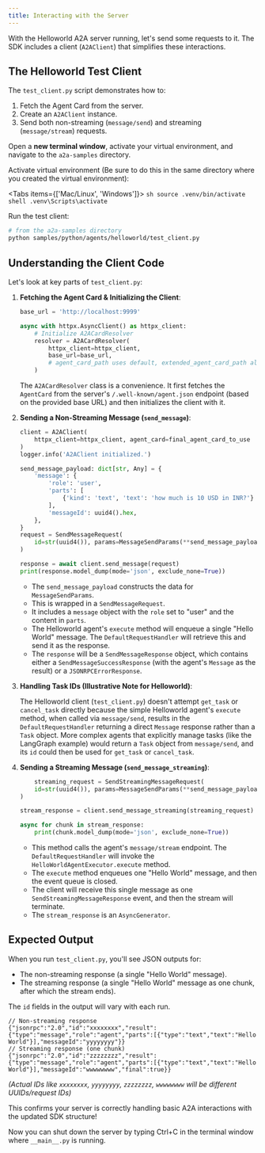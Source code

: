 ```yaml
---
title: Interacting with the Server
---
```



With the Helloworld A2A server running, let's send some requests to it. The SDK includes a client (`A2AClient`) that simplifies these interactions.

## The Helloworld Test Client

The `test_client.py` script demonstrates how to:

1. Fetch the Agent Card from the server.
2. Create an `A2AClient` instance.
3. Send both non-streaming (`message/send`) and streaming (`message/stream`) requests.

Open a **new terminal window**, activate your virtual environment, and navigate to the `a2a-samples` directory.

Activate virtual environment (Be sure to do this in the same directory where you created the virtual environment):

<Tabs items={['Mac/Linux', 'Windows']}>
  <Tab value="Mac/Linux">
    ```sh
    source .venv/bin/activate
    ```
  </Tab>
  <Tab value="Windows"> 
    ```shell
    .venv\Scripts\activate
    ```
  </Tab>
</Tabs>



Run the test client:

```bash
# from the a2a-samples directory
python samples/python/agents/helloworld/test_client.py
```

## Understanding the Client Code

Let's look at key parts of `test_client.py`:

1. **Fetching the Agent Card & Initializing the Client**:

    ```python
    base_url = 'http://localhost:9999'

    async with httpx.AsyncClient() as httpx_client:
        # Initialize A2ACardResolver
        resolver = A2ACardResolver(
            httpx_client=httpx_client,
            base_url=base_url,
            # agent_card_path uses default, extended_agent_card_path also uses default
        )

    ```

    The `A2ACardResolver` class is a convenience. It first fetches the `AgentCard` from the server's `/.well-known/agent.json` endpoint (based on the provided base URL) and then initializes the client with it.

2. **Sending a Non-Streaming Message (`send_message`)**:

    ```python
    client = A2AClient(
        httpx_client=httpx_client, agent_card=final_agent_card_to_use
    )
    logger.info('A2AClient initialized.')

    send_message_payload: dict[str, Any] = {
        'message': {
            'role': 'user',
            'parts': [
                {'kind': 'text', 'text': 'how much is 10 USD in INR?'}
            ],
            'messageId': uuid4().hex,
        },
    }
    request = SendMessageRequest(
        id=str(uuid4()), params=MessageSendParams(**send_message_payload)
    )

    response = await client.send_message(request)
    print(response.model_dump(mode='json', exclude_none=True))

    ```

    - The `send_message_payload` constructs the data for `MessageSendParams`.
    - This is wrapped in a `SendMessageRequest`.
    - It includes a `message` object with the `role` set to "user" and the content in `parts`.
    - The Helloworld agent's `execute` method will enqueue a single "Hello World" message. The `DefaultRequestHandler` will retrieve this and send it as the response.
    - The `response` will be a `SendMessageResponse` object, which contains either a `SendMessageSuccessResponse` (with the agent's `Message` as the result) or a `JSONRPCErrorResponse`.

3. **Handling Task IDs (Illustrative Note for Helloworld)**:

    The Helloworld client (`test_client.py`) doesn't attempt `get_task` or `cancel_task` directly because the simple Helloworld agent's `execute` method, when called via `message/send`, results in the `DefaultRequestHandler` returning a direct `Message` response rather than a `Task` object. More complex agents that explicitly manage tasks (like the LangGraph example) would return a `Task` object from `message/send`, and its `id` could then be used for `get_task` or `cancel_task`.

4. **Sending a Streaming Message (`send_message_streaming`)**:

    ```python
        streaming_request = SendStreamingMessageRequest(
        id=str(uuid4()), params=MessageSendParams(**send_message_payload)
    )

    stream_response = client.send_message_streaming(streaming_request)

    async for chunk in stream_response:
        print(chunk.model_dump(mode='json', exclude_none=True))

    ```

    - This method calls the agent's `message/stream` endpoint. The `DefaultRequestHandler` will invoke the `HelloWorldAgentExecutor.execute` method.
    - The `execute` method enqueues one "Hello World" message, and then the event queue is closed.
    - The client will receive this single message as one `SendStreamingMessageResponse` event, and then the stream will terminate.
    - The `stream_response` is an `AsyncGenerator`.

## Expected Output

When you run `test_client.py`, you'll see JSON outputs for:

- The non-streaming response (a single "Hello World" message).
- The streaming response (a single "Hello World" message as one chunk, after which the stream ends).

The `id` fields in the output will vary with each run.

```console
// Non-streaming response
{"jsonrpc":"2.0","id":"xxxxxxxx","result":{"type":"message","role":"agent","parts":[{"type":"text","text":"Hello World"}],"messageId":"yyyyyyyy"}}
// Streaming response (one chunk)
{"jsonrpc":"2.0","id":"zzzzzzzz","result":{"type":"message","role":"agent","parts":[{"type":"text","text":"Hello World"}],"messageId":"wwwwwwww","final":true}}
```

_(Actual IDs like `xxxxxxxx`, `yyyyyyyy`, `zzzzzzzz`, `wwwwwwww` will be different UUIDs/request IDs)_

This confirms your server is correctly handling basic A2A interactions with the updated SDK structure!

Now you can shut down the server by typing Ctrl+C in the terminal window where `__main__.py` is running.